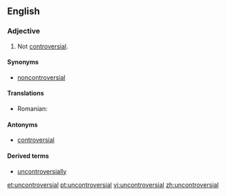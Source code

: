 ==English==

===Adjective===
{{en-adj}}

# Not [[controversial]].

====Synonyms====
* [[noncontroversial]] {{qualifier|less common}}

====Translations====
{{trans-top|not controversial}}
* Romanian: {{t-|ro|necontroversat}}
{{trans-mid}}
{{trans-bottom}}

====Antonyms====
* [[controversial]]

====Derived terms====
* [[uncontroversially]]

[[et:uncontroversial]]
[[pt:uncontroversial]]
[[vi:uncontroversial]]
[[zh:uncontroversial]]
